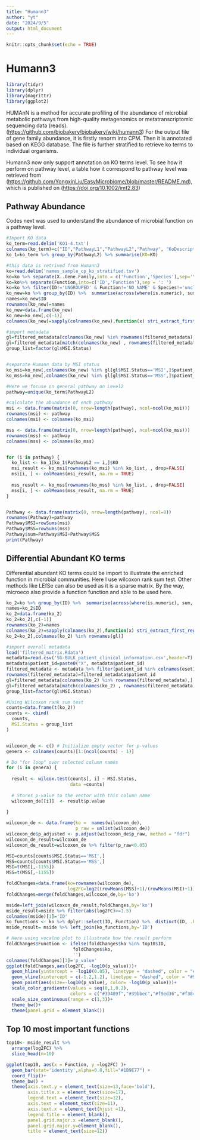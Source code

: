 ```yaml
---
title: "Humann3"
author: "yt"
date: "2024/9/5"
output: html_document
---
```


```r
knitr::opts_chunk$set(echo = TRUE)
```

# Humann3

```r
library(tidyr)
library(dplyr)
library(magrittr)
library(ggplot2)
```

HUMAnN is a method for accurate profiling of the abundance of microbial metabolic pathways from high-quality metagenomics or metatranscriptomic sequencing data (reads). (<https://github.com/biobakery/biobakery/wiki/humann3>) For the output file of gene family abundance, it is firstly renorm into CPM. Then it is annotated based on KEGG database. The file is further stratified to retrieve ko terms to individual organisms.

Humann3 now only support annotation on KO terms level. To see how it perform on pathway level, a table how it correspond to pathway level was retrieved from (<https://github.com/YongxinLiu/EasyMicrobiome/blob/master/README.md>), which is published on (<https://doi.org/10.1002/imt2.83>)

## Pathway Abundance

Codes next was used to understand the abundance of microbial function on a pathway level.

```r

#Import KO data 
ko_term=read.delim('KO1-4.txt')
colnames(ko_term)=c("ID","PathwayL1","PathwayL2","Pathway", "KoDescription")
ko_1=ko_term %>% group_by(PathwayL2) %>% summarise(KO=KO)

#this data is retrived from Humann3
ko=read.delim('names_sample_cp_ko_stratified.tsv')
ko=ko %>% separate(X..Gene.Family,into = c('Function','Species'),sep='\\|')
ko=ko%>% separate(Function,into=c('ID','Function'),sep = ': ')
ko=ko %>% filter(ID!='UNGROUPED' & Function!='NO_NAME' & Species!='unclassified')
ko_new=ko %>% group_by(ID) %>%  summarise(across(where(is.numeric), sum, na.rm = TRUE))
names=ko_new$ID
rownames(ko_new)=names
ko_new=data.frame(ko_new)
ko_new=ko_new[,c(-1)]
colnames(ko_new)=sapply(colnames(ko_new),function(x) stri_extract_first_regex(x, "X[0-9]+"))

#import metadata
gl=filtered_metadata[colnames(ko_new) %in% rownames(filtered_metadata),]
gl=filtered_metadata[match(colnames(ko_new) , rownames(filtered_metadata)),]
group_list=factor(gl$MSI.Status)


#separate Humann data by MSI status
ko_msi=ko_new[,colnames(ko_new) %in% gl[gl$MSI.Status=='MSI',]$patient_id]
ko_mss=ko_new[,colnames(ko_new) %in% gl[gl$MSI.Status=='MSS',]$patient_id]

#Here we focuse on general pathway on Level2 
pathway=unique(ko_term$PathwayL2)

#calculate the abundance of ench pathway
msi <- data.frame(matrix(0, nrow=length(pathway), ncol=ncol(ko_msi)))
rownames(msi) <- pathway
colnames(msi) <- colnames(ko_msi)

mss <- data.frame(matrix(0, nrow=length(pathway), ncol=ncol(ko_mss)))
rownames(mss) <- pathway
colnames(mss) <- colnames(ko_mss)


for (i in pathway) {
  ko_list <- ko_1[ko_1$PathwayL2 == i,]$KO
  msi_result <- ko_msi[rownames(ko_msi) %in% ko_list, , drop=FALSE]
  msi[i, ] <- colMeans(msi_result, na.rm = TRUE)
  
  mss_result <- ko_mss[rownames(ko_mss) %in% ko_list, , drop=FALSE]
  mss[i, ] <- colMeans(mss_result, na.rm = TRUE)
}


Pathway <- data.frame(matrix(0, nrow=length(pathway), ncol=0))
rownames(Pathway)=pathway
Pathway$MSI=rowSums(msi)
Pathway$MSS=rowSums(mss)
Pathway$sum=Pathway$MSI+Pathway$MSS
print(Pathway)
```

## Differential Abundant KO terms

Differential abundant KO terms could be import to illustrate the enriched function in microbial communities. Here I use wilcoxon rank sum test. Other methods like LEfSe can also be used as it is a sparse matrix. By the way, microeco also provide a function function and able to be used here.

```r

ko_2=ko %>% group_by(ID) %>%  summarise(across(where(is.numeric), sum, na.rm = TRUE))
names=ko_2$ID
ko_2=data.frame(ko_2)
ko_2=ko_2[,c(-1)]
rownames(ko_2)=names
colnames(ko_2)=sapply(colnames(ko_2),function(x) stri_extract_first_regex(x, "X[0-9]+"))
ko_2=ko_2[,colnames(ko_2) %in% rownames(gl)]

#import overall metadata
load('filtered_matrix.Rdata')
metadata=read.csv('SG-BULK_patient_clinical_information.csv',header=T)
metadata$patient_id=paste0("X", metadata$patient_id)
filtered_metadata <- metadata %>% filter(patient_id %in% colnames(eset1) & MSI.Status %in% c('MSS', 'MSI'))
rownames(filtered_metadata)=filtered_metadata$patient_id
gl=filtered_metadata[colnames(ko_2) %in% rownames(filtered_metadata),]
gl=filtered_metadata[match(colnames(ko_2) , rownames(filtered_metadata)),]
group_list=factor(gl$MSI.Status)

#Using Wilcoxon rank sum test
counts=data.frame(t(ko_2))
counts <- cbind(
  counts, 
  MSI.Status = group_list
)


wilcoxon_de <- c() # Initialize empty vector for p-values
genera <- colnames(counts)[1:(ncol(counts) - 1)]  

# Do "for loop" over selected column names
for (i in genera) {
  
  result <- wilcox.test(counts[, i] ~ MSI.Status,
                        data =counts)
  
  # Stores p-value to the vector with this column name
  wilcoxon_de[[i]]  <- result$p.value
  
}

wilcoxon_de <- data.frame(ko =  names(wilcoxon_de),
                          p_raw = unlist(wilcoxon_de))
wilcoxon_de$p_adjusted <- p.adjust(wilcoxon_de$p_raw, method = "fdr")
wilcoxon_de_result=wilcoxon_de
wilcoxon_de_result=wilcoxon_de %>% filter(p_raw<0.05)

MSI=counts[counts$MSI.Status=='MSI',]
MSS=counts[counts$MSI.Status=='MSS',]
MSI=t(MSI[,-1155])
MSS=t(MSS[,-1155])

foldChanges=data.frame(ko=rownames(wilcoxon_de),
                       log2FC=log2((rowMeans(MSS)+1)/(rowMeans(MSI)+1)))
foldChanges=merge(foldChanges,wilcoxon_de,by='ko')

mside=left_join(wilcoxon_de_result,foldChanges,by='ko')
mside_result=mside %>% filter(abs(log2FC)>=1.5)
colnames(mside)[1]='ID'
ko_functions <- ko %>% dplyr::select(ID, Function) %>%  distinct(ID, .keep_all = TRUE)
mside_result= mside %>% left_join(ko_functions,by='ID')

# Here using vocalno plot to illustrate how the result perform
foldChanges$Function <- ifelse(foldChanges$ko %in% top10$ID, 
                         foldChanges$ko, 
                         '')
colnames(foldChanges)[3]='p_value'
ggplot(foldChanges,aes(log2FC, -log10(p_value)))+
  geom_hline(yintercept = -log10(0.05), linetype = "dashed", color = "#999999")+
  geom_vline(xintercept = c(-1.2,1.2), linetype = "dashed", color = "#999999")+
  geom_point(aes(size=-log10(p_value), color= -log10(p_value)))+
  scale_color_gradientn(values = seq(0,1,0.2),
                        colors = c("#39489f","#39bbec","#f9ed36","#f38466","#b81f25"))+
  scale_size_continuous(range = c(1,3))+
  theme_bw()+
  theme(panel.grid = element_blank())

```

## 

## Top 10 most important functions

```r


top10<- mside_result %>%
  arrange(log2FC) %>%
  slice_head(n=10)

ggplot(top10, aes(x = Function, y =log2FC) )+ 
  geom_bar(stat='identity',alpha=0.8,fill="#1B9E77") +
  coord_flip()+
  theme_bw() +
  theme(axis.text.y = element_text(size=13,face='bold'),
        axis.title.x = element_text(size=17),
        legend.text = element_text(size=12),
        axis.text = element_text(size=11),
        axis.text.x = element_text(hjust =1),
        legend.title = element_blank(),
        panel.grid.major.x =element_blank(),
        panel.grid.major.y=element_blank(),
        title = element_text(size=12))

```
